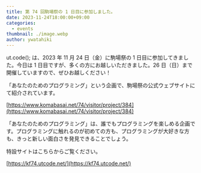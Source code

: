 ```yaml
---
title: 第 74 回駒場祭の 1 日目に参加しました。
date: 2023-11-24T18:00:00+09:00
categories:
  - events
thumbnail: ./image.webp
author: ywatahiki
---
```


ut.code(); は、2023 年 11 月 24 日（金）に駒場祭の 1 日目に参加してきました。今日は 1 日目ですが、多くの方にお越しいただきました。26 日（日）まで開催していますので、ぜひお越しください！

「あなたのためのプログラミング」という企画で、駒場祭の公式ウェブサイトにて紹介されています。

[https://www.komabasai.net/74/visitor/project/384](https://www.komabasai.net/74/visitor/project/384)

「あなたのためのプログラミング」は、誰でもプログラミングを楽しめる企画です。プログラミングに触れるのが初めての方も、プログラミングが大好きな方も、きっと新しい面白さを発見できることでしょう。

特設サイトはこちらからご覧ください。

[https://kf74.utcode.net/](https://kf74.utcode.net/)
